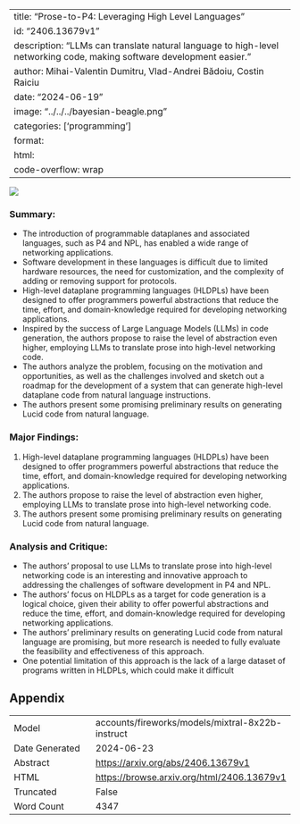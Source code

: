 
---
title: "Prose-to-P4: Leveraging High Level Languages"
id: "2406.13679v1"
description: "LLMs can translate natural language to high-level networking code, making software development easier."
author: Mihai-Valentin Dumitru, Vlad-Andrei Bădoiu, Costin Raiciu
date: "2024-06-19"
image: "../../../bayesian-beagle.png"
categories: ['programming']
format:
  html:
    code-overflow: wrap
---

![](../../../bayesian-beagle.png)

### Summary:

* The introduction of programmable dataplanes and associated languages, such as P4 and NPL, has enabled a wide range of networking applications.
* Software development in these languages is difficult due to limited hardware resources, the need for customization, and the complexity of adding or removing support for protocols.
* High-level dataplane programming languages (HLDPLs) have been designed to offer programmers powerful abstractions that reduce the time, effort, and domain-knowledge required for developing networking applications.
* Inspired by the success of Large Language Models (LLMs) in code generation, the authors propose to raise the level of abstraction even higher, employing LLMs to translate prose into high-level networking code.
* The authors analyze the problem, focusing on the motivation and opportunities, as well as the challenges involved and sketch out a roadmap for the development of a system that can generate high-level dataplane code from natural language instructions.
* The authors present some promising preliminary results on generating Lucid code from natural language.

### Major Findings:

1. High-level dataplane programming languages (HLDPLs) have been designed to offer programmers powerful abstractions that reduce the time, effort, and domain-knowledge required for developing networking applications.
2. The authors propose to raise the level of abstraction even higher, employing LLMs to translate prose into high-level networking code.
3. The authors present some promising preliminary results on generating Lucid code from natural language.

### Analysis and Critique:

* The authors' proposal to use LLMs to translate prose into high-level networking code is an interesting and innovative approach to addressing the challenges of software development in P4 and NPL.
* The authors' focus on HLDPLs as a target for code generation is a logical choice, given their ability to offer powerful abstractions and reduce the time, effort, and domain-knowledge required for developing networking applications.
* The authors' preliminary results on generating Lucid code from natural language are promising, but more research is needed to fully evaluate the feasibility and effectiveness of this approach.
* One potential limitation of this approach is the lack of a large dataset of programs written in HLDPLs, which could make it difficult

## Appendix

|          |          |
|----------|----------|
| Model     | accounts/fireworks/models/mixtral-8x22b-instruct       |
| Date Generated     | 2024-06-23       |
| Abstract | [https://arxiv.org/abs/2406.13679v1](https://arxiv.org/abs/2406.13679v1)        |
| HTML     | [https://browse.arxiv.org/html/2406.13679v1](https://browse.arxiv.org/html/2406.13679v1)       |
| Truncated       | False       |
| Word Count       | 4347       |